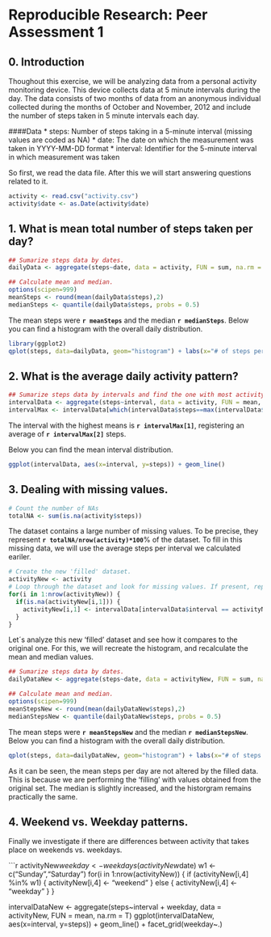 Reproducible Research: Peer Assessment 1
=========================

0. Introduction
---------------
Thoughout this exercise, we will be analyzing data from a personal activity monitoring device. This device collects data at 5 minute intervals during the day. The data consists of two months of data from an anonymous individual collected during the months of October and November, 2012 and include the number of steps taken in 5 minute intervals each day.

####Data
* steps: Number of steps taking in a 5-minute interval (missing values are coded as NA)
* date: The date on which the measurement was taken in YYYY-MM-DD format
* interval: Identifier for the 5-minute interval in which measurement was taken

So first, we read the data file. After this we will start answering questions related to it.

```r
activity <- read.csv("activity.csv") 
activity$date <- as.Date(activity$date) 
```

1. What is mean total number of steps taken per day?
----------------------------------------------------
```r
## Sumarize steps data by dates.  
dailyData <- aggregate(steps~date, data = activity, FUN = sum, na.rm = T)

## Calculate mean and median.
options(scipen=999)
meanSteps <- round(mean(dailyData$steps),2)
medianSteps <- quantile(dailyData$steps, probs = 0.5)
```

The mean steps were **`r meanSteps`** and the median **`r medianSteps`**.
Below you can find a histogram with the overall daily distribution.

```r
library(ggplot2)
qplot(steps, data=dailyData, geom="histogram") + labs(x="# of steps per day")
```

2. What is the average daily activity pattern?
----------------------------------------------
```r
## Sumarize steps data by intervals and find the one with most activity.
intervalData <- aggregate(steps~interval, data = activity, FUN = mean, na.rm = T)
intervalMax <- intervalData[which(intervalData$steps==max(intervalData$steps)),]
```

The interval with the highest means is **`r intervalMax[1]`**, registering an average of **`r intervalMax[2]`** steps.

Below you can find the mean interval distribution.

```r
ggplot(intervalData, aes(x=interval, y=steps)) + geom_line()
```

3. Dealing with missing values.
-------------------------------
```r
# Count the number of NAs
totalNA <- sum(is.na(activity$steps))
```

The dataset contains a large number of missing values. To be precise, they represent **`r totalNA/nrow(activity)*100`**% of the dataset. To fill in this missing data, we will use the average steps per interval we calculated eariler.

```r
# Create the new 'filled' dataset.
activityNew <- activity
# Loop through the dataset and look for missing values. If present, replace with the corresponding intervalData entry.
for(i in 1:nrow(activityNew)) {
  if(is.na(activityNew[i,1])) {
    activityNew[i,1] <- intervalData[intervalData$interval == activityNew[i,3], 2]
  }
}
```

Let´s analyze this new 'filled' dataset and see how it compares to the original one. For this, we will recreate the histogram, and recalculate the mean and median values.

```r
## Sumarize steps data by dates.  
dailyDataNew <- aggregate(steps~date, data = activityNew, FUN = sum, na.rm = T)

## Calculate mean and median.
options(scipen=999)
meanStepsNew <- round(mean(dailyDataNew$steps),2)
medianStepsNew <- quantile(dailyDataNew$steps, probs = 0.5)
```

The mean steps were **`r meanStepsNew`** and the median **`r medianStepsNew`**.
Below you can find a histogram with the overall daily distribution.

```r
qplot(steps, data=dailyDataNew, geom="histogram") + labs(x="# of steps per day -- filled dataset")
```

As it can be seen, the mean steps per day are not altered by the filled data. This is because we are performing the 'filling' with values obtained from the original set. The median is slightly increased, and the historgram remains practically the same.

4. Weekend vs. Weekday patterns. 
--------------------------------
Finally we investigate if there are differences between activity that takes place on weekends vs. weekdays.

```r
activityNew$weekday <- weekdays(activityNew$date)
w1 <- c("Sunday","Saturday")
for(i in 1:nrow(activityNew)) {
  if (activityNew[i,4] %in% w1) {
    activityNew[i,4] <- "weekend"
    } else {
      activityNew[i,4] <- "weekday"
      }
  }

intervalDataNew <- aggregate(steps~interval + weekday, data = activityNew, FUN = mean, na.rm = T)
ggplot(intervalDataNew, aes(x=interval, y=steps)) + geom_line() + facet_grid(weekday~.)
